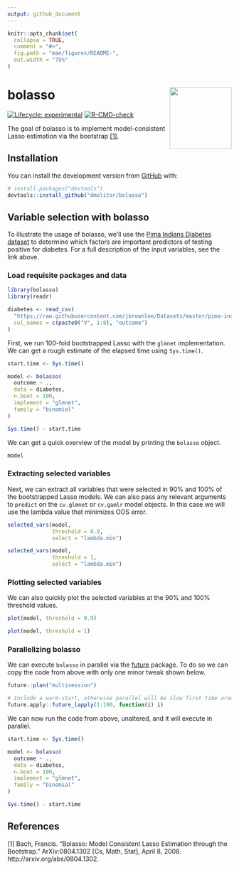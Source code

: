 ```yaml
---
output: github_document
---
```


<!-- README.md is generated from README.Rmd. Please edit that file -->

```r
knitr::opts_chunk$set(
  collapse = TRUE,
  comment = "#>",
  fig.path = "man/figures/README-",
  out.width = "75%"
)
```

# bolasso <a href='dmolitor.github.io/bolasso/'><img src='man/figures/logo.png' align="right" height="139" /></a>

<!-- badges: start -->
[![Lifecycle: experimental](https://img.shields.io/badge/lifecycle-experimental-orange.svg)](https://lifecycle.r-lib.org/articles/stages.html#experimental)
[![R-CMD-check](https://github.com/dmolitor/bolasso/workflows/R-CMD-check/badge.svg)](https://github.com/dmolitor/bolasso/actions)
<!-- badges: end -->

The goal of bolasso is to implement model-consistent Lasso estimation via the 
bootstrap [[1]](#1).

## Installation

You can install the development version from [GitHub](https://github.com/) with:

``` r
# install.packages("devtools")
devtools::install_github("dmolitor/bolasso")
```
## Variable selection with bolasso

To illustrate the usage of bolasso, we'll use the 
[Pima Indians Diabetes dataset](https://github.com/jbrownlee/Datasets/blob/master/pima-indians-diabetes.names)
to determine which factors are important predictors of testing positive
for diabetes. For a full description of the input variables, see the link above.

### Load requisite packages and data

```r
library(bolasso)
library(readr)

diabetes <- read_csv(
  "https://raw.githubusercontent.com/jbrownlee/Datasets/master/pima-indians-diabetes.csv",
  col_names = c(paste0("V", 1:8), "outcome")
)
```

First, we run 100-fold bootstrapped Lasso with the `glmnet` implementation. We
can get a rough estimate of the elapsed time using `Sys.time()`.

```r
start.time <- Sys.time()

model <- bolasso(
  outcome ~ .,
  data = diabetes,
  n.boot = 100, 
  implement = "glmnet",
  family = "binomial"
)

Sys.time() - start.time
```

We can get a quick overview of the model by printing the `bolasso` object.
```r
model
```

### Extracting selected variables

Next, we can extract all variables that were selected in 90% and 100% of the 
bootstrapped Lasso models. We can also pass any relevant arguments to `predict`
on the `cv.glmnet` or `cv.gamlr` model objects. In this case we will use the
lambda value that minimizes OOS error.

```r
selected_vars(model,
              threshold = 0.9,
              select = "lambda.min")

selected_vars(model,
              threshold = 1,
              select = "lambda.min")
```

### Plotting selected variables

We can also quickly plot the selected variables at the 90% and 100% threshold
values.

```r
plot(model, threshold = 0.9)

plot(model, threshold = 1)
```

### Parallelizing bolasso

We can execute `bolasso` in parallel via the 
[future](https://cran.r-project.org/web/packages/future/index.html) package. To
do so we can copy the code from above with only one minor tweak shown below.

```r
future::plan("multisession")
```

```r
# Include a warm-start, otherwise parallel will be slow first time around
future.apply::future_lapply(1:100, function(i) i)
```

We can now run the code from above, unaltered, and it will execute in parallel.

```r
start.time <- Sys.time()

model <- bolasso(
  outcome ~ .,
  data = diabetes,
  n.boot = 100, 
  implement = "glmnet",
  family = "binomial"
)

Sys.time() - start.time
```

## References

<a id="1">[1]</a>
Bach, Francis. “Bolasso: Model Consistent Lasso Estimation through the Bootstrap.” ArXiv:0804.1302 [Cs, Math, Stat], April 8, 2008. http://arxiv.org/abs/0804.1302.
